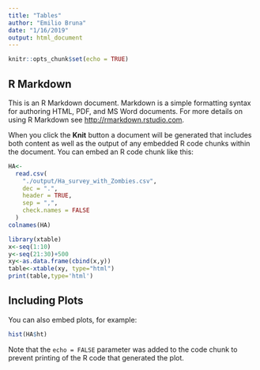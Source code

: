```yaml
---
title: "Tables"
author: "Emilio Bruna"
date: "1/16/2019"
output: html_document
---
```


```r
knitr::opts_chunk$set(echo = TRUE)
```

## R Markdown

This is an R Markdown document. Markdown is a simple formatting syntax for authoring HTML, PDF, and MS Word documents. For more details on using R Markdown see <http://rmarkdown.rstudio.com>.

When you click the **Knit** button a document will be generated that includes both content as well as the output of any embedded R code chunks within the document. You can embed an R code chunk like this:

```r
HA<-
  read.csv(
    "./output/Ha_survey_with_Zombies.csv",
    dec = ".",
    header = TRUE,
    sep = ",",
    check.names = FALSE
  )
colnames(HA)
```

```r
library(xtable)
x<-seq(1:10)
y<-seq(21:30)+500
xy<-as.data.frame(cbind(x,y))
table<-xtable(xy, type="html")
print(table,type='html')
```


## Including Plots

You can also embed plots, for example:

```r
hist(HA$ht)
```

Note that the `echo = FALSE` parameter was added to the code chunk to prevent printing of the R code that generated the plot.
